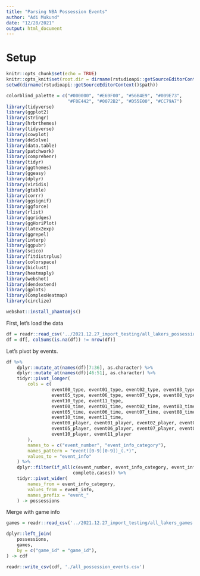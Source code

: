 ```yaml
---
title: "Parsing NBA Possession Events"
author: "Adi Mukund"
date: "12/28/2021"
output: html_document
---
```


# Setup
```r
knitr::opts_chunk$set(echo = TRUE)
knitr::opts_knit$set(root.dir = dirname(rstudioapi::getSourceEditorContext()$path))
setwd(dirname(rstudioapi::getSourceEditorContext()$path))
```

```r
colorblind_palette = c("#000000", "#E69F00", "#56B4E9", "#009E73",
                       "#F0E442", "#0072B2", "#D55E00", "#CC79A7")
library(tidyverse)
library(ggplot2)
library(stringr)
library(hrbrthemes)
library(tidyverse)
library(cowplot)
library(deSolve)
library(data.table)
library(patchwork)
library(comprehenr)
library(tidyr)
library(ggthemes)
library(ggeasy)
library(dplyr)
library(viridis)
library(gtable)
library(corrr)
library(ggsignif)
library(ggforce)
library(rlist)
library(ggridges)
library(ggHoriPlot)
library(latex2exp)
library(ggrepel)
library(interp)
library(ggpubr)
library(scico)
library(fitdistrplus)
library(colorspace)
library(biclust)
library(heatmaply)
library(webshot)
library(dendextend)
library(gplots)
library(ComplexHeatmap)
library(circlize)

webshot::install_phantomjs()
```

First, let's load the data
```r
df = readr::read_csv('../2021.12.27_import_testing/all_lakers_possessions_20211228.csv')
df = df[, colSums(is.na(df)) != nrow(df)]
```

Let's pivot by events. 
```r
df %>%
    dplyr::mutate_at(names(df)[7:36], as.character) %>%
    dplyr::mutate_at(names(df)[46:51], as.character) %>%
    tidyr::pivot_longer(
        cols = c(
                 event00_type, event01_type, event02_type, event03_type, event04_type,
                 event05_type, event06_type, event07_type, event08_type, event09_type,
                 event10_type, event11_type,
                 event00_time, event01_time, event02_time, event03_time, event04_time,
                 event05_time, event06_time, event07_time, event08_time, event09_time,
                 event10_time, event11_time,
                 event00_player, event01_player, event02_player, event03_player, event04_player,
                 event05_player, event06_player, event07_player, event08_player, event09_player,
                 event10_player, event11_player 
        ),
        names_to = c("event_number", "event_info_category"),
        names_pattern = "event([0-9][0-9])_(.*)",
        values_to = "event_info"
    ) %>%
    dplyr::filter(if_all(c(event_number, event_info_category, event_info),
                         complete.cases)) %>%
    tidyr::pivot_wider(
        names_from = event_info_category,
        values_from = event_info,
        names_prefix = "event_"
    ) -> possessions
```

Merge with game info
```r
games = readr::read_csv('../2021.12.27_import_testing/all_lakers_games.csv')

dplyr::left_join(
    possessions,
    games,
    by = c("game_id" = "game_id"),
) -> cdf

readr::write_csv(cdf, './all_possession_events.csv')
```


















